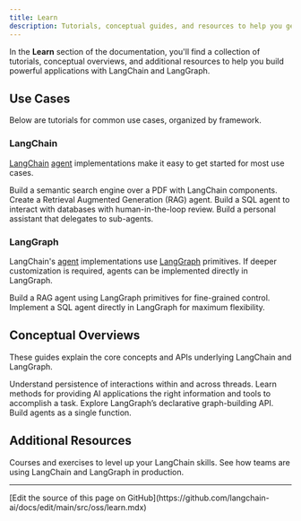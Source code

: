 ```yaml
---
title: Learn
description: Tutorials, conceptual guides, and resources to help you get started.
---
```


In the **Learn** section of the documentation, you'll find a collection of tutorials, conceptual overviews, and additional resources to help you build powerful applications with LangChain and LangGraph.

## Use Cases

Below are tutorials for common use cases, organized by framework.

### LangChain

[LangChain](/oss/python/langchain/overview) [agent](/oss/python/langchain/agents) implementations make it easy to get started for most use cases.

<Card title="Semantic Search" icon="magnifying-glass" href="/oss/python/langchain/knowledge-base" horizontal>
  Build a semantic search engine over a PDF with LangChain components.
</Card>

<Card title="RAG Agent" icon="user-magnifying-glass" href="/oss/python/langchain/rag" horizontal>
  Create a Retrieval Augmented Generation (RAG) agent.
</Card>

<Card title="SQL Agent" icon="database" href="/oss/python/langchain/sql-agent" horizontal>
  Build a SQL agent to interact with databases with human-in-the-loop review.
</Card>

<Card title="Supervisor Agent" icon="sitemap" href="/oss/python/langchain/supervisor" horizontal>
  Build a personal assistant that delegates to sub-agents.
</Card>


### LangGraph

LangChain's [agent](/oss/python/langchain/agents) implementations use [LangGraph](/oss/python/langgraph/overview) primitives.
If deeper customization is required, agents can be implemented directly in LangGraph.

<Card title="Custom RAG Agent" icon="user-magnifying-glass" href="/oss/python/langgraph/agentic-rag" horizontal>
  Build a RAG agent using LangGraph primitives for fine-grained control.
</Card>

<Card title="Custom SQL Agent" icon="database" href="/oss/python/langgraph/sql-agent" horizontal>
  Implement a SQL agent directly in LangGraph for maximum flexibility.
</Card>


## Conceptual Overviews

These guides explain the core concepts and APIs underlying LangChain and LangGraph.

<Card title="Memory" icon="brain" href="/oss/python/concepts/memory" horizontal>
  Understand persistence of interactions within and across threads.
</Card>

<Card title="Context engineering" icon="book-open" href="/oss/python/concepts/context" horizontal>
  Learn methods for providing AI applications the right information and tools to accomplish a task.
</Card>

<Card title="Graph API" icon="chart-network" href="/oss/python/langgraph/graph-api" horizontal>
  Explore LangGraph’s declarative graph-building API.
</Card>

<Card title="Functional API" icon="code" href="/oss/python/langgraph/functional-api" horizontal>
  Build agents as a single function.
</Card>

## Additional Resources

<Card title="LangChain Academy" icon="graduation-cap" href="https://academy.langchain.com/" horizontal>
  Courses and exercises to level up your LangChain skills.
</Card>

<Card title="Case Studies" icon="screen-users" href="/oss/python/langgraph/case-studies" horizontal>
  See how teams are using LangChain and LangGraph in production.
</Card>

---

<Callout icon="pen-to-square" iconType="regular">
  [Edit the source of this page on GitHub](https://github.com/langchain-ai/docs/edit/main/src/oss/learn.mdx)
</Callout>
